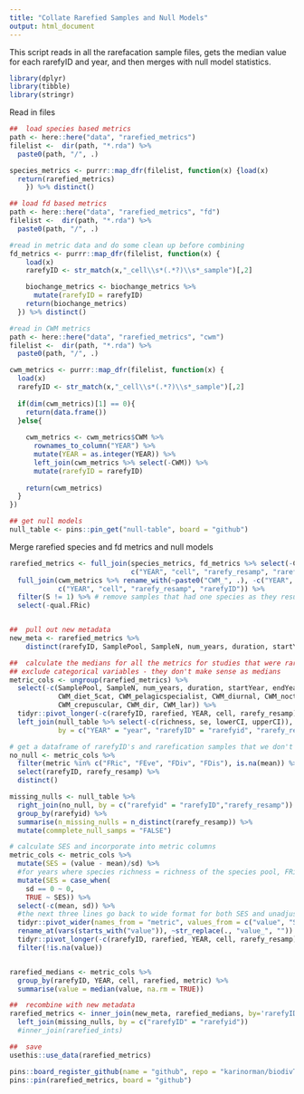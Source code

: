 ```yaml
---
title: "Collate Rarefied Samples and Null Models"
output: html_document
---
```


This script reads in all the rarefacation sample files, gets the median value for each rarefyID and year, and then merges with null model statistics.

```r
library(dplyr)
library(tibble)
library(stringr)
```

Read in files
```r
##	load species based metrics
path <- here::here("data", "rarefied_metrics")
filelist <-  dir(path, "*.rda") %>%
  paste0(path, "/", .)

species_metrics <- purrr::map_dfr(filelist, function(x) {load(x)
  return(rarefied_metrics)
	}) %>% distinct()

## load fd based metrics
path <- here::here("data", "rarefied_metrics", "fd")
filelist <-  dir(path, "*.rda") %>%
  paste0(path, "/", .)

#read in metric data and do some clean up before combining
fd_metrics <- purrr::map_dfr(filelist, function(x) {
    load(x)
    rarefyID <- str_match(x,"_cell\\s*(.*?)\\s*_sample")[,2]

    biochange_metrics <- biochange_metrics %>%
      mutate(rarefyID = rarefyID)
    return(biochange_metrics)
  }) %>% distinct()

#read in CWM metrics
path <- here::here("data", "rarefied_metrics", "cwm")
filelist <-  dir(path, "*.rda") %>%
  paste0(path, "/", .)

cwm_metrics <- purrr::map_dfr(filelist, function(x) {
  load(x)
  rarefyID <- str_match(x,"_cell\\s*(.*?)\\s*_sample")[,2]
  
  if(dim(cwm_metrics)[1] == 0){
    return(data.frame())
  }else{
    
    cwm_metrics <- cwm_metrics$CWM %>%
      rownames_to_column("YEAR") %>%
      mutate(YEAR = as.integer(YEAR)) %>%
      left_join(cwm_metrics %>% select(-CWM)) %>%
      mutate(rarefyID = rarefyID)
    
    return(cwm_metrics)
  }
})

## get null models
null_table <- pins::pin_get("null-table", board = "github")
```

Merge rarefied species and fd metrics and null models
```r
rarefied_metrics <- full_join(species_metrics, fd_metrics %>% select(-CWM),
                              c("YEAR", "cell", "rarefy_resamp", "rarefyID")) %>%
  full_join(cwm_metrics %>% rename_with(~paste0("CWM_", .), -c("YEAR", "cell", "rarefy_resamp", "rarefyID")), 
            c("YEAR", "cell", "rarefy_resamp", "rarefyID")) %>%
  filter(S != 1) %>% # remove samples that had one species as they result in strange metric values
  select(-qual.FRic)


##	pull out new metadata
new_meta <- rarefied_metrics %>%
	distinct(rarefyID, SamplePool, SampleN, num_years, duration, startYear, endYear)

##	calculate the medians for all the metrics for studies that were rarefied
## exclude categorical variables - they don't make sense as medians
metric_cols <- ungroup(rarefied_metrics) %>%
  select(-c(SamplePool, SampleN, num_years, duration, startYear, endYear, type,
            CWM_diet_5cat, CWM_pelagicspecialist, CWM_diurnal, CWM_nocturnal, 
            CWM_crepuscular, CWM_dir, CWM_lar)) %>%
  tidyr::pivot_longer(-c(rarefyID, rarefied, YEAR, cell, rarefy_resamp), names_to = "metric") %>%
  left_join(null_table %>% select(-c(richness, se, lowerCI, upperCI)),
            by = c("YEAR" = "year", "rarefyID" = "rarefyid", "rarefy_resamp" = "rarefy_resamp", "metric" = "metric"))

# get a dataframe of rarefyID's and rarefication samples that we don't have null_model for, and a count of the number of resamples that are missing
no_null <- metric_cols %>%
  filter(metric %in% c("FRic", "FEve", "FDiv", "FDis"), is.na(mean)) %>%
  select(rarefyID, rarefy_resamp) %>%
  distinct()

missing_nulls <- null_table %>%
  right_join(no_null, by = c("rarefyid" = "rarefyID","rarefy_resamp")) %>%
  group_by(rarefyid) %>%
  summarise(n_missing_nulls = n_distinct(rarefy_resamp)) %>%
  mutate(commplete_null_samps = "FALSE")

# calculate SES and incorporate into metric columns
metric_cols <- metric_cols %>%
  mutate(SES = (value - mean)/sd) %>%
  #for years where species richness = richness of the species pool, FRic sd = 0, so use the original value with no SES correction
  mutate(SES = case_when(
    sd == 0 ~ 0,
    TRUE ~ SES)) %>%
  select(-c(mean, sd)) %>%
  #the next three lines go back to wide format for both SES and unadjusted values, then to long format incorporating SES values
  tidyr::pivot_wider(names_from = "metric", values_from = c("value", "SES")) %>%
  rename_at(vars(starts_with("value")), ~str_replace(., "value_", "")) %>%
  tidyr::pivot_longer(-c(rarefyID, rarefied, YEAR, cell, rarefy_resamp), names_to = "metric") %>%
  filter(!is.na(value))


rarefied_medians <- metric_cols %>%
  group_by(rarefyID, YEAR, cell, rarefied, metric) %>%
  summarise(value = median(value, na.rm = TRUE))

##	recombine with new metadata
rarefied_metrics <- inner_join(new_meta, rarefied_medians, by='rarefyID') %>%
  left_join(missing_nulls, by = c("rarefyID" = "rarefyid"))
  #inner_join(rarefied_ints)

##	save
usethis::use_data(rarefied_metrics)

pins::board_register_github(name = "github", repo = "karinorman/biodivTS_data", branch = "master")
pins::pin(rarefied_metrics, board = "github")
```

